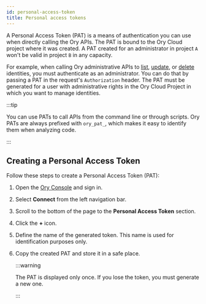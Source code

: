 ```yaml
---
id: personal-access-token
title: Personal access tokens
---
```


A Personal Access Token (PAT) is a means of authentication you can use when directly calling the Ory APIs. The PAT is bound to the
Ory Cloud project where it was created. A PAT created for an administrator in project `A` won't be valid in project `B` in any
capacity.

For example, when calling Ory administrative APIs to [list](../cli/ory-identities-list.md),
[update](../cli/ory-identities-get.md), or [delete](../cli/ory-identities-delete.md) identities, you must authenticate as an
administrator. You can do that by passing a PAT in the request's `Authorization` header. The PAT must be generated for a user with
administrative rights in the Ory Cloud Project in which you want to manage identities.

:::tip

You can use PATs to call APIs from the command line or through scripts. Ory PATs are always prefixed with `ory_pat_`, which makes
it easy to identify them when analyzing code.

:::

## Creating a Personal Access Token

Follow these steps to create a Personal Access Token (PAT):

1. Open the [Ory Console](https://console.ory.sh/) and sign in.
2. Select **Connect** from the left navigation bar.
3. Scroll to the bottom of the page to the **Personal Access Token** section.
4. Click the **+** icon.
5. Define the name of the generated token. This name is used for identification purposes only.
6. Copy the created PAT and store it in a safe place.

   :::warning

   The PAT is displayed only once. If you lose the token, you must generate a new one.

   :::
